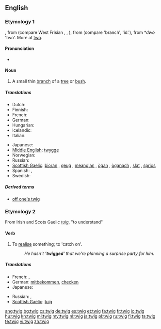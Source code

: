 ==English==

===Etymology 1===
{{etyl|ang}} {{term|twigge}}, from {{proto|Germanic|twīgan}} (compare West Frisian {{term|twiich|lang=fy}}, {{etyl|nl|-}} {{term|twijg}}, {{etyl|de|-}} {{term|Zweig}}), from {{proto|Indo-European|dwigha}} (compare {{etyl|cu|-}} {{term|dvigŭ}} 'branch', {{etyl|sq|-}} {{term|degë}} 'id.'), from *''dwó'' 'two'. More at [[two]].

====Pronunciation====
* {{rhymes|ɪɡ}}

====Noun====
{{wikipedia}}
{{en-noun}}

# A small thin [[branch]] of a [[tree]] or [[bush]].

=====Translations=====
{{trans-top|a small thin branch}}
* Dutch: {{t+|nl|twijg}}
* Finnish: {{t+|fi|varpu}}
* French: {{t+|fr|brindille|f}}
* German: {{t+|de|Zweig|m}}
* Hungarian: {{t+|hu|gally}}
* Icelandic: {{t|is|kvistur|m}}
* Italian: {{t-|it|ramoscello|m}}
{{trans-mid}}
* Japanese: {{t-|ja|小枝|tr=koeda}}
* [[Middle English]]: [[twygge]]
* Norwegian: {{t-|no|kvist|m}}
* Russian: {{t+|ru|веточка|f}}
* [[Scottish Gaelic]]: [[bioran]] {{m}}, [[geug]] {{f}}, [[meanglan]] {{m}}, [[ògan]] {{m}}, [[òganach]] {{m}}, [[slat#Scottish Gaelic|slat]] {{m}}, [[sprios]] {{m}}
* Spanish: {{t-|es|ramita|f}}, {{t|es|ramilla|f}}
* Swedish: {{t-|sv|kvist|c}}
{{trans-bottom}}

=====Derived terms=====
* [[off one's twig]]

===Etymology 2===
From Irish and Scots Gaelic ''[[tuig]]'', "to understand"

====Verb====
{{en-verb|twig|g|ed}}

# {{colloquial|regional}} To [[realise]] something; to 'catch on'.
#: ''He hasn't ''''twigged'''' that we're planning a surprise party for him.''

=====Translations=====
{{trans-top|to realise something}}
* French: {{t+|fr|entraver}}, {{t+|fr|capter}}
* German: [[mitbekommen]], [[checken]]
* Japanese: {{t-|ja|気づく|tr=kizuku}}
{{trans-mid}}
* Russian: {{t+|ru|догадаться}}, {{t+|ru|смекнуть}}
* [[Scottish Gaelic]]: [[tuig]]
{{trans-bottom}}

[[ang:twig]]
[[bg:twig]]
[[cs:twig]]
[[de:twig]]
[[es:twig]]
[[et:twig]]
[[fa:twig]]
[[fr:twig]]
[[io:twig]]
[[hu:twig]]
[[kn:twig]]
[[ml:twig]]
[[my:twig]]
[[nl:twig]]
[[ja:twig]]
[[pl:twig]]
[[ru:twig]]
[[fi:twig]]
[[ta:twig]]
[[te:twig]]
[[vi:twig]]
[[zh:twig]]